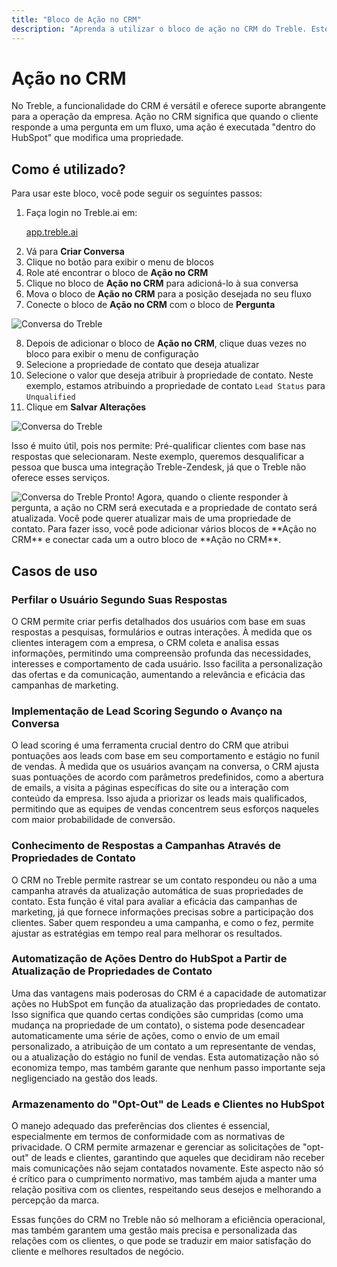 ```yaml
---
title: "Bloco de Ação no CRM"
description: "Aprenda a utilizar o bloco de ação no CRM do Treble. Este bloco permite executar ações no HubSpot com base na resposta do cliente. Você pode usá-lo para atualizar ou definir propriedades de contatos de acordo com a resposta do cliente no Treble."
---
```


# Ação no CRM

No Treble, a funcionalidade do CRM é versátil e oferece suporte abrangente para a operação da empresa. Ação no CRM significa que quando o cliente responde a uma pergunta em um fluxo, uma ação é executada "dentro do HubSpot" que modifica uma propriedade.

## Como é utilizado?

Para usar este bloco, você pode seguir os seguintes passos:

1. Faça login no Treble.ai em: <a class="article-link" href="https://app.treble.ai"><p>app.treble.ai</p><Icon icon="arrow-up-right-from-square" iconType="solid" /></a>
2. Vá para **Criar Conversa**
3. Clique no botão <Icon icon="square-plus" iconType="solid" /> para exibir o menu de blocos
4. Role até encontrar o bloco de **Ação no CRM**
5. Clique no bloco de **Ação no CRM** para adicioná-lo à sua conversa
6. Mova o bloco de **Ação no CRM** para a posição desejada no seu fluxo
7. Conecte o bloco de **Ação no CRM** com o bloco de **Pergunta**

<img src="/images/crm-action-1.gif" alt="Conversa do Treble" />

8. Depois de adicionar o bloco de **Ação no CRM**, clique duas vezes no bloco para exibir o menu de configuração
9. Selecione a propriedade de contato que deseja atualizar
10. Selecione o valor que deseja atribuir à propriedade de contato. Neste exemplo, estamos atribuindo a propriedade de contato `Lead Status` para `Unqualified`
11. Clique em **Salvar Alterações**

<img src="/images/crm-action-2.gif" alt="Conversa do Treble" />

Isso é muito útil, pois nos permite: Pré-qualificar clientes com base nas respostas que selecionaram. Neste exemplo, queremos desqualificar a pessoa que busca uma integração Treble-Zendesk, já que o Treble não oferece esses serviços.

<img src="/images/crm-action-3.png" alt="Conversa do Treble" />

<Check>
Pronto! Agora, quando o cliente responder à pergunta, a ação no CRM será executada e a propriedade de contato será atualizada.
</Check>

<Tip>
    Você pode querer atualizar mais de uma propriedade de contato. Para fazer isso, você pode adicionar vários blocos de **Ação no CRM** e conectar cada um a outro bloco de **Ação no CRM**.
</Tip>

## Casos de uso

### Perfilar o Usuário Segundo Suas Respostas

O CRM permite criar perfis detalhados dos usuários com base em suas respostas a pesquisas, formulários e outras interações. À medida que os clientes interagem com a empresa, o CRM coleta e analisa essas informações, permitindo uma compreensão profunda das necessidades, interesses e comportamento de cada usuário. Isso facilita a personalização das ofertas e da comunicação, aumentando a relevância e eficácia das campanhas de marketing.

### Implementação de Lead Scoring Segundo o Avanço na Conversa

O lead scoring é uma ferramenta crucial dentro do CRM que atribui pontuações aos leads com base em seu comportamento e estágio no funil de vendas. À medida que os usuários avançam na conversa, o CRM ajusta suas pontuações de acordo com parâmetros predefinidos, como a abertura de emails, a visita a páginas específicas do site ou a interação com conteúdo da empresa. Isso ajuda a priorizar os leads mais qualificados, permitindo que as equipes de vendas concentrem seus esforços naqueles com maior probabilidade de conversão.

### Conhecimento de Respostas a Campanhas Através de Propriedades de Contato

O CRM no Treble permite rastrear se um contato respondeu ou não a uma campanha através da atualização automática de suas propriedades de contato. Esta função é vital para avaliar a eficácia das campanhas de marketing, já que fornece informações precisas sobre a participação dos clientes. Saber quem respondeu a uma campanha, e como o fez, permite ajustar as estratégias em tempo real para melhorar os resultados.

### Automatização de Ações Dentro do HubSpot a Partir de Atualização de Propriedades de Contato

Uma das vantagens mais poderosas do CRM é a capacidade de automatizar ações no HubSpot em função da atualização das propriedades de contato. Isso significa que quando certas condições são cumpridas (como uma mudança na propriedade de um contato), o sistema pode desencadear automaticamente uma série de ações, como o envio de um email personalizado, a atribuição de um contato a um representante de vendas, ou a atualização do estágio no funil de vendas. Esta automatização não só economiza tempo, mas também garante que nenhum passo importante seja negligenciado na gestão dos leads.

### Armazenamento do "Opt-Out" de Leads e Clientes no HubSpot

O manejo adequado das preferências dos clientes é essencial, especialmente em termos de conformidade com as normativas de privacidade. O CRM permite armazenar e gerenciar as solicitações de "opt-out" de leads e clientes, garantindo que aqueles que decidiram não receber mais comunicações não sejam contatados novamente. Este aspecto não só é crítico para o cumprimento normativo, mas também ajuda a manter uma relação positiva com os clientes, respeitando seus desejos e melhorando a percepção da marca.

Essas funções do CRM no Treble não só melhoram a eficiência operacional, mas também garantem uma gestão mais precisa e personalizada das relações com os clientes, o que pode se traduzir em maior satisfação do cliente e melhores resultados de negócio. 